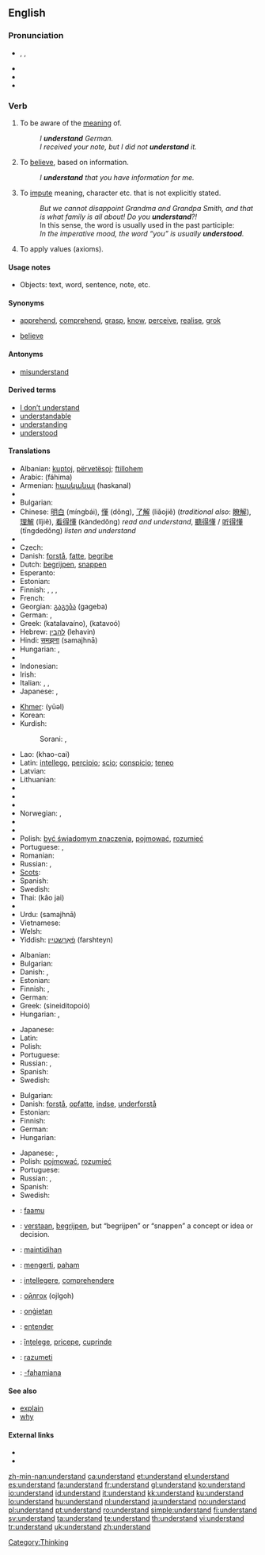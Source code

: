 ==English==

{{rank|fear|evening|ground|429|understand|fine|law|show}}

===Pronunciation===
* {{enPR|ŭn"də(r)-stănd'}}, {{IPA|/ˌʌn.də(r)ˈstænd/}}, {{SAMPA|/%Vnd@(r)"st{nd/}}
* {{audio|en-us-understand.ogg|Audio (US)}}
* {{rhymes|ænd}}
* {{hyphenation|un|der|stand}}

===Verb===
{{en-verb|understands|understanding|understood}}

# {{transitive}} To be aware of the [[meaning]] of.
#: ''I '''understand''' German.''
#: ''I received your note, but I did not '''understand''' it.''
# To [[believe]], based on information.
#: ''I '''understand''' that you have information for me.''
# To [[impute]] meaning, character etc. that is not explicitly stated.
#: ''But we cannot disappoint Grandma and Grandpa Smith, and that is what family is all about! Do you '''understand'''?!''
#: In this sense, the word is usually used in the past participle:
#: ''In the imperative mood, the word “you” is usually '''understood'''.''
# To apply values (axioms).

====Usage notes====
* Objects: text, word, sentence, note, etc.

====Synonyms====
* {{sense|to know the meaning}} [[apprehend]], [[comprehend]], [[grasp]], [[know]], [[perceive]], [[realise]], [[grok]]
* {{sense|to believe}} [[believe]]

====Antonyms====
* [[misunderstand]]

====Derived terms====
* [[I don't understand|I don’t understand]]
* [[understandable]]
* [[understanding]]
* [[understood]]

====Translations====
{{trans-top|to be aware of the meaning of}}
* Albanian: [[kuptoj]], [[përvetësoj]]; [[ftillohem]]
* Arabic: {{Arab|[[فهم]]}} (fáhima)
* Armenian: [[հասկանալ]] (haskanal)
* {{trreq|Basque}}
* Bulgarian: {{t+|bg|разбирам|tr=razbiram|sc=Cyrl}}
* Chinese: [[明白]] (míngbái), [[懂]] (dǒng), [[了解]] (liǎojiě) (''traditional also'': [[瞭解]]), [[理解]] (lǐjiě), [[看得懂]] (kàndedǒng) ''read and understand'', [[聽得懂]] / [[听得懂]] (tīngdedǒng) ''listen and understand''
* {{trreq|Croatian}}
* Czech: {{t-|cs|rozumět}}
* Danish: [[forstå]], [[fatte]], [[begribe]]
* Dutch: [[begrijpen]], [[snappen]] {{italbrac|“verstaan” usually means “to hear clearly”. You “verstaan” an utterance}}
* Esperanto: {{t-|eo|kompreni|xs=Esperanto}}
* Estonian: {{t|et|mõistma}}
* Finnish: {{t+|fi|ymmärtää}}, {{t+|fi|osata}}, {{t-|fi|tajuta}}, {{t+|fi|käsittää}}
* French: {{t+|fr|comprendre}}
* Georgian: [[გაგება]] (gageba)
* German: {{t+|de|verstehen}}, {{t+|de|begreifen}}
* Greek: {{t+|el|καταλαβαίνω|sc=Grek}} (katalavaíno), {{t+|el|κατανοώ|sc=Grek}} (katavoó)
* Hebrew: [[להבין]] (lehavin)
* Hindi: [[समझना]] (samajhnā)
* Hungarian: {{t+|hu|ért}}, {{t+|hu|felfog}}
* {{trreq|Icelandic}}
* Indonesian: {{t+|id|paham|alt=memahami|xs=Indonesian}}
* Irish: {{t-|ga|tuig|xs=Irish}}
* Italian: {{t+|it|capire}}, {{t+|it|comprendere}}, {{t+|it|intendere}}
* Japanese: {{t-|ja|分かる|tr=wakaru|sc=Jpan}}, {{t-|ja|理解する|tr=rikai suru|sc=Jpan}}
{{trans-mid}}
* [[Khmer]]: {{Khmr|[[យល់]]}} (yūəl)
* Korean: {{ko-inline|이해하다|ihaehada}}
* Kurdish:
*: Sorani: {{t|ku|تێگه‌یشت|tr=taegayshtin|sc=ku-Arab}}, {{t|ku|سه‌ر لێ ده‌رچون|tr=sar laedarchoon|sc=ku-Arab}}
* Lao: {{Laoo|[[ເຂົ້າໃຈ]]}} (khao-cai)
* Latin: [[intellego]], [[percipio]]; [[scio]]; [[conspicio]]; [[teneo]]
* Latvian: {{t|lv|saprast}}
* Lithuanian: {{t-|lt|suprasti|xs=Lithuanian}}
* {{trreq|Maltese}}
* {{trreq|Maori}}
* {{trreq|Mongolian}}
* Norwegian: {{t+|no|forstå}}, {{t+|no|skjønne}}
* {{trreq|Old English}}
* {{trreq|Persian}}
* Polish: [[być świadomym znaczenia]], [[pojmować]], [[rozumieć]]
* Portuguese: {{t+|pt|compreender}}, {{t+|pt|entender}}
* Romanian: {{t|ro|intelege|alt=a intelege}}
* Russian: {{t+|ru|понимать|tr=ponimát’|sc=Cyrl}} {{impf}}, {{t+|ru|понять|tr=ponját’|sc=Cyrl}} {{pf}}
* [[Scots]]: {{t+|sco|ken}}
* Spanish: {{t+|es|entender}}
* Swedish: {{t+|sv|förstå}}
* Thai: {{Thai|[[เข้าใจ]]}} (kâo jai)
* {{trreq|Turkish}}
* Urdu: {{ur-Arab|[[سمجهنا]]}} (samajhnā)
* Vietnamese: {{t+|vi|hiểu|xs=Vietnamese}}
* Welsh: {{t+|cy|deall}}
* Yiddish: [[פֿאַרשטיין]] (farshteyn)
{{trans-bottom}}

{{trans-top|to believe, based on information}}
* Albanian: {{t+|sq|besoj|xs=Albanian}}
* Bulgarian: {{t+|bg|разбирам|tr=razbiram|sc=Cyrl}}
* Danish: {{t+|da|forstå}}, {{t-|da|mene}}
* Estonian: {{t|et|aru saama}}
* Finnish: {{t+|fi|ymmärtää}}, {{t+|fi|uskoa}}
* German: {{t+|de|verstehen}}
* Greek: {{t|el|συνειδητοποιώ|sc=Grek}} (sineiditopoió)
* Hungarian: {{t|hu|értesül}}, {{t+|hu|tud}}
{{trans-mid}}
* Japanese: {{t+|ja|信じる|tr=shinjiru|sc=Jpan}}
* Latin: {{t+|la|credo}}
* Polish: {{t+|pl|rozumieć}}
* Portuguese: {{t+|pt|acreditar}}
* Russian: {{t+|ru|понимать|tr=ponimát’|sc=Cyrl}} {{impf}}, {{t+|ru|понять|tr=ponját’|sc=Cyrl}} {{pf}}
* Spanish: {{t+|es|entender}}
* Swedish: {{t+|sv|förstå}}
{{trans-bottom}}

{{trans-top|to impute meaning, character etc. that is not explicitly stated}}
* Bulgarian: {{t+|bg|разбирам|tr=razbiram|sc=Cyrl}}
* Danish: [[forstå]], [[opfatte]], [[indse]], [[underforstå]]
* Estonian: {{t|et|mõistma}}
* Finnish: {{t+|fi|ymmärtää}}
* German: {{t+|de|verstehen}}
* Hungarian: {{t+|hu|megért}}
{{trans-mid}}
* Japanese: {{t-|ja|分かる|tr=wakaru|sc=Jpan}}, {{t-|ja|理解する|tr=rikai suru|sc=Jpan}}
* Polish: [[pojmować]], [[rozumieć]]
* Portuguese: {{t+|pt|compreender}}
* Russian: {{t+|ru|понимать|tr=ponimát’|sc=Cyrl}} {{impf}}, {{t+|ru|понять|tr=ponját’|sc=Cyrl}} {{pf}}
* Spanish: {{t+|es|comprender}}
* Swedish: {{t+|sv|förstå}}
{{trans-bottom}}

{{trans-top|to apply values (axioms)}}
{{trans-mid}}
{{trans-bottom}}

{{checktrans-top}}
* {{ttbc|Bambara}}: [[faamu]]
* {{ttbc|Dutch}}: [[verstaan]], [[begrijpen]], but “begrijpen” or “snappen” a concept or idea or decision.
* {{ttbc|Filipino}}: [[maintidihan]]
* {{ttbc|Indonesian}}: [[mengerti]], [[paham]]
* {{ttbc|Latin}}: [[intellegere]], [[comprehendere]]
{{checktrans-mid}}
* {{ttbc|Mongolian}}: [[ойлгох]] (ojlgoh)
* {{ttbc|Old English}}: [[ongietan|onġietan]]
* {{ttbc|Portuguese}}: [[entender]]
* {{ttbc|Romanian}}: [[înţelege]], [[pricepe]], [[cuprinde]]
* {{ttbc|Slovene}}: [[razumeti]]
* {{ttbc|Swahili}}: [[-fahamiana]]
{{checktrans-bottom}}

====See also====
* [[explain]]
* [[why]]

====External links====
* {{R:Webster 1913}}
* {{R:Century 1911}}

[[Category:Thinking]]

[[zh-min-nan:understand]]
[[ca:understand]]
[[et:understand]]
[[el:understand]]
[[es:understand]]
[[fa:understand]]
[[fr:understand]]
[[gl:understand]]
[[ko:understand]]
[[io:understand]]
[[id:understand]]
[[it:understand]]
[[kk:understand]]
[[ku:understand]]
[[lo:understand]]
[[hu:understand]]
[[nl:understand]]
[[ja:understand]]
[[no:understand]]
[[pl:understand]]
[[pt:understand]]
[[ro:understand]]
[[simple:understand]]
[[fi:understand]]
[[sv:understand]]
[[ta:understand]]
[[te:understand]]
[[th:understand]]
[[vi:understand]]
[[tr:understand]]
[[uk:understand]]
[[zh:understand]]